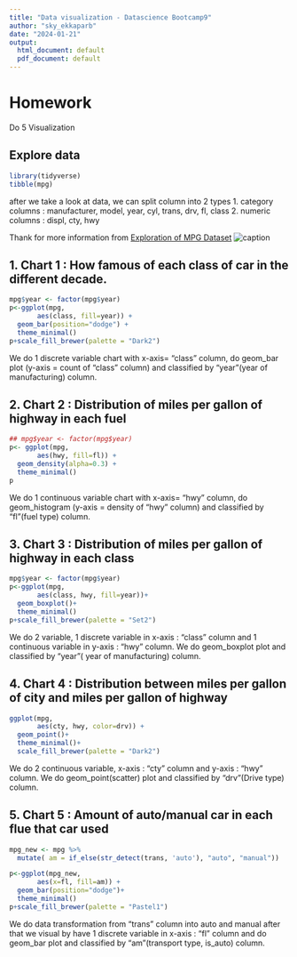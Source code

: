 ---
title: "Data visualization - Datascience Bootcamp9"
author: "sky_ekkaparb"
date: "2024-01-21"
output:
  html_document: default
  pdf_document: default
---
# Homework
Do 5 Visualization

## Explore data
```{r, message=FALSE}
library(tidyverse)
tibble(mpg)

```
after we take a look at data, we can split column into 2 types
1. category columns : manufacturer, model, year, cyl, trans, drv, fl, class
2. numeric columns : displ, cty, hwy 

Thank for more information from [Exploration of MPG Dataset](https://rpubs.com/shailesh/mpg-exploration)
![caption](Picture_to_add.png)

## 1. Chart 1 : How famous of each class of car in the different decade.
```{r}
mpg$year <- factor(mpg$year)
p<-ggplot(mpg,
       aes(class, fill=year)) +
  geom_bar(position="dodge") +
  theme_minimal()
p+scale_fill_brewer(palette = "Dark2")
```

We do 1 discrete variable chart with x-axis= "class" column, do geom_bar plot (y-axis = count of "class" column) and classified by "year"(year of manufacturing) column.


## 2. Chart 2 : Distribution of miles per gallon of highway in each fuel
```{r}
## mpg$year <- factor(mpg$year)
p<- ggplot(mpg,
       aes(hwy, fill=fl)) +
  geom_density(alpha=0.3) +
  theme_minimal()
p
```

We do 1 continuous variable chart with x-axis= "hwy" column, do geom_histogram (y-axis = density of "hwy" column) and classified by "fl"(fuel type) column.


## 3. Chart 3 : Distribution of miles per gallon of highway in each class
```{r}
mpg$year <- factor(mpg$year)
p<-ggplot(mpg, 
       aes(class, hwy, fill=year))+
  geom_boxplot()+
  theme_minimal()
p+scale_fill_brewer(palette = "Set2")
```

We do 2 variable, 1 discrete variable in x-axis : "class" column and 1 continuous variable in y-axis : "hwy" column. We do geom_boxplot plot and classified by "year"(	year of manufacturing) column.


## 4. Chart 4 : Distribution between miles per gallon of city and miles per gallon of highway
```{r}
ggplot(mpg,
       aes(cty, hwy, color=drv)) +
  geom_point()+
  theme_minimal()+
  scale_fill_brewer(palette = "Dark2")
```

We do 2 continuous variable, x-axis : "cty" column and y-axis : "hwy" column. We do geom_point(scatter) plot and classified by "drv"(Drive type) column.


## 5. Chart 5 : Amount of auto/manual car in each flue that car used
```{r}
mpg_new <- mpg %>%
  mutate( am = if_else(str_detect(trans, 'auto'), "auto", "manual"))

p<-ggplot(mpg_new,
       aes(x=fl, fill=am)) +
  geom_bar(position="dodge")+
  theme_minimal()
p+scale_fill_brewer(palette = "Pastel1")
```

We do data transformation from "trans" column into auto and manual after that we visual by have 1 discrete variable in x-axis : "fl" column and do geom_bar plot and classified by "am"(transport type, is_auto) column.
